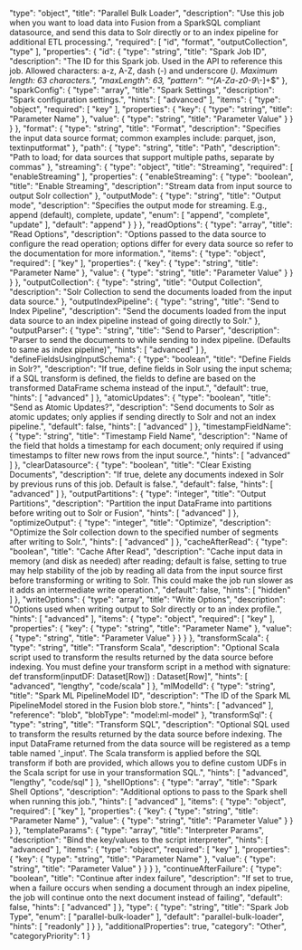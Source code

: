   "type": "object",
  "title": "Parallel Bulk Loader",
  "description": "Use this job when you want to load data into Fusion from a SparkSQL compliant datasource, and send this data to Solr directly or to an index pipeline for additional ETL processing.",
  "required": [
    "id",
    "format",
    "outputCollection",
    "type"
  ],
  "properties": {
    "id": {
      "type": "string",
      "title": "Spark Job ID",
      "description": "The ID for this Spark job. Used in the API to reference this job. Allowed characters: a-z, A-Z, dash (-) and underscore (_). Maximum length: 63 characters.",
      "maxLength": 63,
      "pattern": "^[A-Za-z0-9_\\-]+$"
    },
    "sparkConfig": {
      "type": "array",
      "title": "Spark Settings",
      "description": "Spark configuration settings.",
      "hints": [
        "advanced"
      ],
      "items": {
        "type": "object",
        "required": [
          "key"
        ],
        "properties": {
          "key": {
            "type": "string",
            "title": "Parameter Name"
          },
          "value": {
            "type": "string",
            "title": "Parameter Value"
          }
        }
      }
    },
    "format": {
      "type": "string",
      "title": "Format",
      "description": "Specifies the input data source format; common examples include: parquet, json, textinputformat"
    },
    "path": {
      "type": "string",
      "title": "Path",
      "description": "Path to load; for data sources that support multiple paths, separate by commas"
    },
    "streaming": {
      "type": "object",
      "title": "Streaming",
      "required": [
        "enableStreaming"
      ],
      "properties": {
        "enableStreaming": {
          "type": "boolean",
          "title": "Enable Streaming",
          "description": "Stream data from input source to output Solr collection"
        },
        "outputMode": {
          "type": "string",
          "title": "Output mode",
          "description": "Specifies the output mode for streaming. E.g., append (default), complete, update",
          "enum": [
            "append",
            "complete",
            "update"
          ],
          "default": "append"
        }
      }
    },
    "readOptions": {
      "type": "array",
      "title": "Read Options",
      "description": "Options passed to the data source to configure the read operation; options differ for every data source so refer to the documentation for more information.",
      "items": {
        "type": "object",
        "required": [
          "key"
        ],
        "properties": {
          "key": {
            "type": "string",
            "title": "Parameter Name"
          },
          "value": {
            "type": "string",
            "title": "Parameter Value"
          }
        }
      }
    },
    "outputCollection": {
      "type": "string",
      "title": "Output Collection",
      "description": "Solr Collection to send the documents loaded from the input data source."
    },
    "outputIndexPipeline": {
      "type": "string",
      "title": "Send to Index Pipeline",
      "description": "Send the documents loaded from the input data source to an index pipeline instead of going directly to Solr."
    },
    "outputParser": {
      "type": "string",
      "title": "Send to Parser",
      "description": "Parser to send the documents to while sending to index pipeline. (Defaults to same as index pipeline)",
      "hints": [
        "advanced"
      ]
    },
    "defineFieldsUsingInputSchema": {
      "type": "boolean",
      "title": "Define Fields in Solr?",
      "description": "If true, define fields in Solr using the input schema; if a SQL transform is defined, the fields to define are based on the transformed DataFrame schema instead of the input.",
      "default": true,
      "hints": [
        "advanced"
      ]
    },
    "atomicUpdates": {
      "type": "boolean",
      "title": "Send as Atomic Updates?",
      "description": "Send documents to Solr as atomic updates; only applies if sending directly to Solr and not an index pipeline.",
      "default": false,
      "hints": [
        "advanced"
      ]
    },
    "timestampFieldName": {
      "type": "string",
      "title": "Timestamp Field Name",
      "description": "Name of the field that holds a timestamp for each document; only required if using timestamps to filter new rows from the input source.",
      "hints": [
        "advanced"
      ]
    },
    "clearDatasource": {
      "type": "boolean",
      "title": "Clear Existing Documents",
      "description": "If true, delete any documents indexed in Solr by previous runs of this job. Default is false.",
      "default": false,
      "hints": [
        "advanced"
      ]
    },
    "outputPartitions": {
      "type": "integer",
      "title": "Output Partitions",
      "description": "Partition the input DataFrame into partitions before writing out to Solr or Fusion",
      "hints": [
        "advanced"
      ]
    },
    "optimizeOutput": {
      "type": "integer",
      "title": "Optimize",
      "description": "Optimize the Solr collection down to the specified number of segments after writing to Solr.",
      "hints": [
        "advanced"
      ]
    },
    "cacheAfterRead": {
      "type": "boolean",
      "title": "Cache After Read",
      "description": "Cache input data in memory (and disk as needed) after reading; default is false, setting to true may help stability of the job by reading all data from the input source first before transforming or writing to Solr. This could make the job run slower as it adds an intermediate write operation.",
      "default": false,
      "hints": [
        "hidden"
      ]
    },
    "writeOptions": {
      "type": "array",
      "title": "Write Options",
      "description": "Options used when writing output to Solr directly or to an index profile.",
      "hints": [
        "advanced"
      ],
      "items": {
        "type": "object",
        "required": [
          "key"
        ],
        "properties": {
          "key": {
            "type": "string",
            "title": "Parameter Name"
          },
          "value": {
            "type": "string",
            "title": "Parameter Value"
          }
        }
      }
    },
    "transformScala": {
      "type": "string",
      "title": "Transform Scala",
      "description": "Optional Scala script used to transform the results returned by the data source before indexing. You must define your transform script in a method with signature: def transform(inputDF: Dataset[Row]) : Dataset[Row]",
      "hints": [
        "advanced",
        "lengthy",
        "code/scala"
      ]
    },
    "mlModelId": {
      "type": "string",
      "title": "Spark ML PipelineModel ID",
      "description": "The ID of the Spark ML PipelineModel stored in the Fusion blob store.",
      "hints": [
        "advanced"
      ],
      "reference": "blob",
      "blobType": "model:ml-model"
    },
    "transformSql": {
      "type": "string",
      "title": "Transform SQL",
      "description": "Optional SQL used to transform the results returned by the data source before indexing. The input DataFrame returned from the data source will be registered as a temp table named '_input'. The Scala transform is applied before the SQL transform if both are provided, which allows you to define custom UDFs in the Scala script for use in your transformation SQL.",
      "hints": [
        "advanced",
        "lengthy",
        "code/sql"
      ]
    },
    "shellOptions": {
      "type": "array",
      "title": "Spark Shell Options",
      "description": "Additional options to pass to the Spark shell when running this job.",
      "hints": [
        "advanced"
      ],
      "items": {
        "type": "object",
        "required": [
          "key"
        ],
        "properties": {
          "key": {
            "type": "string",
            "title": "Parameter Name"
          },
          "value": {
            "type": "string",
            "title": "Parameter Value"
          }
        }
      }
    },
    "templateParams": {
      "type": "array",
      "title": "Interpreter Params",
      "description": "Bind the key/values to the script interpreter",
      "hints": [
        "advanced"
      ],
      "items": {
        "type": "object",
        "required": [
          "key"
        ],
        "properties": {
          "key": {
            "type": "string",
            "title": "Parameter Name"
          },
          "value": {
            "type": "string",
            "title": "Parameter Value"
          }
        }
      }
    },
    "continueAfterFailure": {
      "type": "boolean",
      "title": "Continue after index failure",
      "description": "If set to true, when a failure occurs when sending a document through an index pipeline, the job will continue onto the next document instead of failing",
      "default": false,
      "hints": [
        "advanced"
      ]
    },
    "type": {
      "type": "string",
      "title": "Spark Job Type",
      "enum": [
        "parallel-bulk-loader"
      ],
      "default": "parallel-bulk-loader",
      "hints": [
        "readonly"
      ]
    }
  },
  "additionalProperties": true,
  "category": "Other",
  "categoryPriority": 1
}

